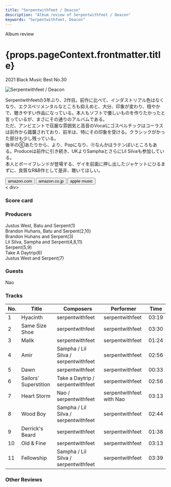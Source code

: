 ```yaml
---
title: "Serpentwithfeet / Deacon"
description: "Album review of Serpentwithfeet / Deacon"
keywords: "Serpentwithfeet, Deacon"
---
```






<p className="largeP">Album review</p>
<h1 className="h1--no--margin">{props.pageContext.frontmatter.title}</h1>
<p className="largeP">
  <Link to="/best50/2021/">2021 Black Music Best No.30</Link>
</p>

<Row  className="image-card-group">
	<Column colMd={"3"} colLg={"4"} noGutterMdLeft="">
       <ImageCard>

![Serpentwithfeet / Deacon](../../images/cd/serpentwithfeet2L.jpg)

</ImageCard>
	</Column>
	<Column colMd={"4"} colLg={"8"} noGutterMdLeft="">
	<p>
		Serpentwithfeetの3年ぶり、2作目。前作に比べて、インダストリアル色はなくなり、エクスペリメンタルなところも抑えめと、大分、印象が変わり、穏やかで、聴きやすい作品になっている。本人もソフトで優しいものを作りたかったと言っているが、まさにその通りのアルバムである。
		<br/>ただ、アンビエントで荘厳な雰囲気と高音のVocalにゴスペルチックはコーラスは前作から踏襲されており、前半は、特にその印象を受ける。クラシックがかった部分も少し残っている。
		<br/>後半の⑥あたりから、より、Popになり、⑪なんかはラテンぽいところもある。Produceは前作に引き続き、UKよりSamphaとさらにLil Silvaも参加している。
		<br/>本人とボーイフレンドが登場する、ゲイを前面に押し出したジャケットにひるまずに、良質なR&B作として是非、聴いてほしい。
	</p>
		<div>
		  <Button className="button-right-mergin"  href="https://amzn.to/3j2iwIk" kind="primary" size="small" renderIcon={ArrowUpRight24}>
  	    amazon.com
  	  </Button>
  	  <Button className="button-right-mergin"  href="https://amzn.to/3wRynxw" kind="secondary" size="small" renderIcon={ArrowUpRight24}>
  	    amazon.co.jp
  	  </Button>
			<Button className="button-right-mergin"  href="https://geo.music.apple.com/us/album/deacon/1547728752?itsct=music_box_link&itscg=30200&at=11lcug&ct=albums_deacon&ls=1&app=music" kind="secondary" size="small" renderIcon={ArrowUpRight24}>
  	    apple music
  	  </Button>
		</div>
	</Column>
</Row>
<Row >
	<Column colMd={"4"} colLg={"4"} noGutterMdLeft="">
<		div>
    <h3>Score card</h3>
			<SliderJS1 value="5" />
    	<SliderJS2 value="2" />
			<SliderJS3 value="2" />
    	<SliderJS4 value="9" />
		</div>
</Column>
<Column colMd={"8"} colLg={"8"} noGutterMdLeft="">
<div>
<h3>Producers</h3>
<p>
	Justus West, Batu and Serpent(1)
	<br/>Brandon Huhans, Batu and Serpent(2,10)
	<br/>Brandon Huhans and Serpent(3)
	<br/>Lil Silva, Sampha and Serpent(4,8,11)
	<br/>Serpent(5,9)
	<br/>Take A Daytrip(6)
	<br/>Justus West and Serpent(7)
</p>
<h3>Guests</h3>
	Nao
<p>
</p>
</div>
</Column>
</Row>

<h3>Tracks</h3>

| No. | Title                 | Composers                            | Performer                | Time  |
| --- | --------------------- | ------------------------------------ | ------------------------ | ----- |
| 1   | Hyacinth              | serpentwithfeet                      | serpentwithfeet          | 03:19 |
| 2   | Same Size Shoe        | serpentwithfeet                      | serpentwithfeet          | 03:30 |
| 3   | Malik                 | serpentwithfeet                      | serpentwithfeet          | 01:24 |
| 4   | Amir                  | Sampha / Lil Silva / serpentwithfeet | serpentwithfeet          | 02:56 |
| 5   | Dawn                  | serpentwithfeet                      | serpentwithfeet          | 00:33 |
| 6   | Sailors' Superstition | Take a Daytrip / serpentwithfeet     | serpentwithfeet          | 02:56 |
| 7   | Heart Storm           | Nao / serpentwithfeet                | serpentwithfeet with Nao | 03:13 |
| 8   | Wood Boy              | Sampha / Lil Silva / serpentwithfeet | serpentwithfeet          | 02:44 |
| 9   | Derrick's Beard       | serpentwithfeet                      | serpentwithfeet          | 01:38 |
| 10  | Old & Fine            | serpentwithfeet                      | serpentwithfeet          | 03:13 |
| 11  | Fellowship            | Sampha / Lil Silva / serpentwithfeet | serpentwithfeet          | 03:39 |

<h3>Other Reviews</h3>

<Row>
  <Column colMd={3} colLg={3} noGutterMdLeft>
    <Review1 />
  </Column>
</Row>